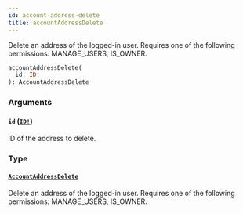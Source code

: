 ```yaml
---
id: account-address-delete
title: accountAddressDelete
---
```


Delete an address of the logged-in user. Requires one of the following permissions: MANAGE_USERS, IS_OWNER.

```graphql
accountAddressDelete(
  id: ID!
): AccountAddressDelete

```

### Arguments

#### `id` ([`ID!`](../../../developer/api-reference/scalars/id))

ID of the address to delete.

### Type

#### [`AccountAddressDelete`](../../../developer/api-reference/objects/account-address-delete)

Delete an address of the logged-in user. Requires one of the following permissions: MANAGE_USERS, IS_OWNER.
